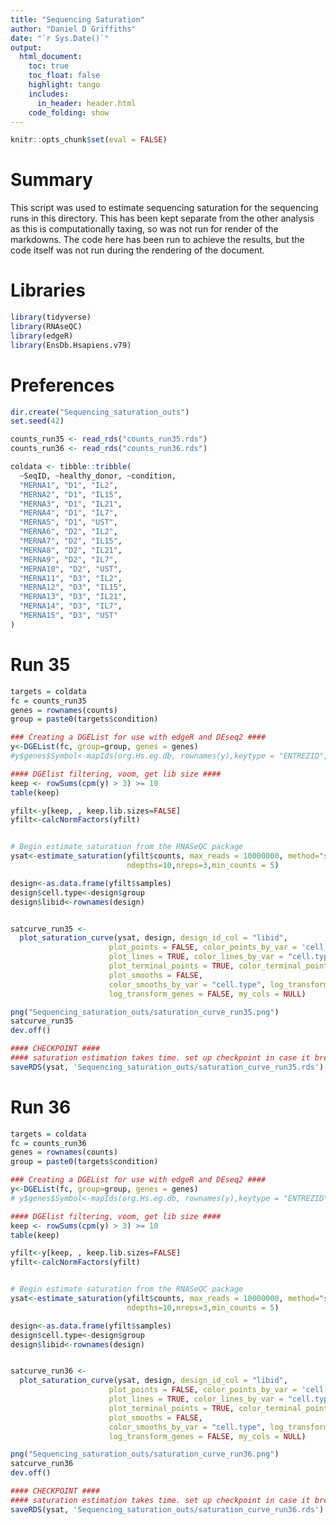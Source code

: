 ```yaml
---
title: "Sequencing Saturation"
author: "Daniel D Griffiths"
date: "`r Sys.Date()`"
output: 
  html_document:
    toc: true
    toc_float: false
    highlight: tango
    includes:
      in_header: header.html
    code_folding: show
---
```


```r
knitr::opts_chunk$set(eval = FALSE)
```

# Summary

This script was used to estimate sequencing saturation for the sequencing runs in this directory. This has been kept separate from the other analysis as this is computationally taxing, so was not run for render of the markdowns. The code here has been run to achieve the results, but the code itself was not run during the rendering of the document.

# Libraries

```r
library(tidyverse)
library(RNAseQC)
library(edgeR)
library(EnsDb.Hsapiens.v79)
```

# Preferences

```r
dir.create("Sequencing_saturation_outs")
set.seed(42)
```


```r
counts_run35 <- read_rds("counts_run35.rds")
counts_run36 <- read_rds("counts_run36.rds")

coldata <- tibble::tribble(
  ~SeqID, ~healthy_donor, ~condition,
  "MERNA1", "D1", "IL2",
  "MERNA2", "D1", "IL15",
  "MERNA3", "D1", "IL21",
  "MERNA4", "D1", "IL7",
  "MERNA5", "D1", "UST",
  "MERNA6", "D2", "IL2",
  "MERNA7", "D2", "IL15",
  "MERNA8", "D2", "IL21",
  "MERNA9", "D2", "IL7",
  "MERNA10", "D2", "UST",
  "MERNA11", "D3", "IL2",
  "MERNA12", "D3", "IL15",
  "MERNA13", "D3", "IL21",
  "MERNA14", "D3", "IL7",
  "MERNA15", "D3", "UST"
)

```

# Run 35

```r
targets = coldata
fc = counts_run35
genes = rownames(counts)
group = paste0(targets$condition)

### Creating a DGEList for use with edgeR and DEseq2 ####
y<-DGEList(fc, group=group, genes = genes)
#y$genes$Symbol<-mapIds(org.Hs.eg.db, rownames(y),keytype = "ENTREZID", column="SYMBOL")

#### DGElist filtering, voom, get lib size ####
keep <- rowSums(cpm(y) > 3) >= 10
table(keep)

yfilt<-y[keep, , keep.lib.sizes=FALSE]
yfilt<-calcNormFactors(yfilt)


# Begin estimate saturation from the RNASeQC package
ysat<-estimate_saturation(yfilt$counts, max_reads = 10000000, method="sampling", 
                          ndepths=10,nreps=3,min_counts = 5)

design<-as.data.frame(yfilt$samples)
design$cell.type<-design$group
design$libid<-rownames(design)


satcurve_run35 <- 
  plot_saturation_curve(ysat, design, design_id_col = "libid",
                      plot_points = FALSE, color_points_by_var = 'cell.type',
                      plot_lines = TRUE, color_lines_by_var = "cell.type",
                      plot_terminal_points = TRUE, color_terminal_points_by_var = 'cell.type', 
                      plot_smooths = FALSE,
                      color_smooths_by_var = "cell.type", log_transform_depth = FALSE,
                      log_transform_genes = FALSE, my_cols = NULL)

png("Sequencing_saturation_outs/saturation_curve_run35.png")
satcurve_run35
dev.off()

#### CHECKPOINT ####
#### saturation estimation takes time. set up checkpoint in case it breaks and need to go back and edit
saveRDS(ysat, 'Sequencing_saturation_outs/saturation_curve_run35.rds')

```



# Run 36

```r
targets = coldata
fc = counts_run36
genes = rownames(counts)
group = paste0(targets$condition)

### Creating a DGEList for use with edgeR and DEseq2 ####
y<-DGEList(fc, group=group, genes = genes)
# y$genes$Symbol<-mapIds(org.Hs.eg.db, rownames(y),keytype = "ENTREZID", column="SYMBOL")

#### DGElist filtering, voom, get lib size ####
keep <- rowSums(cpm(y) > 3) >= 10
table(keep)

yfilt<-y[keep, , keep.lib.sizes=FALSE]
yfilt<-calcNormFactors(yfilt)


# Begin estimate saturation from the RNASeQC package
ysat<-estimate_saturation(yfilt$counts, max_reads = 10000000, method="sampling", 
                          ndepths=10,nreps=3,min_counts = 5)

design<-as.data.frame(yfilt$samples)
design$cell.type<-design$group
design$libid<-rownames(design)


satcurve_run36 <- 
  plot_saturation_curve(ysat, design, design_id_col = "libid",
                      plot_points = FALSE, color_points_by_var = 'cell.type',
                      plot_lines = TRUE, color_lines_by_var = "cell.type",
                      plot_terminal_points = TRUE, color_terminal_points_by_var = 'cell.type', 
                      plot_smooths = FALSE,
                      color_smooths_by_var = "cell.type", log_transform_depth = FALSE,
                      log_transform_genes = FALSE, my_cols = NULL)

png("Sequencing_saturation_outs/saturation_curve_run36.png")
satcurve_run36
dev.off()

#### CHECKPOINT ####
#### saturation estimation takes time. set up checkpoint in case it breaks and need to go back and edit
saveRDS(ysat, 'Sequencing_saturation_outs/saturation_curve_run36.rds')

```

